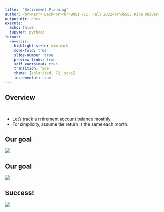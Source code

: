 ```yaml
---
title:  "Retirement Planning"
author: <br>Kerry Back<br><br>BUSI 721, Fall 2022<br>JGSB, Rice University
output-dir: docs
execute:
  echo: false
  jupyter: python3
format: 
  revealjs:
    highlight-style: vim-dark
    code-fold: true
    slide-number: true
    preview-links: true
    self-contained: true
    transition: fade
    theme: [solarized, 721.scss]
    incremental: true
---
```


 
## Overview

<br>

- Let's track a retirement account balance monthly.
- For simplicity, assume the return is the same each month.

## Our goal

<img src="https://s3.amazonaws.com/media-p.slid.es/uploads/2139731/images/9558894/sleepingwell.jpg">

## Our goal

![](images/sleepingwell.jpg)

## Success!

![](images/richinshades.jpg)